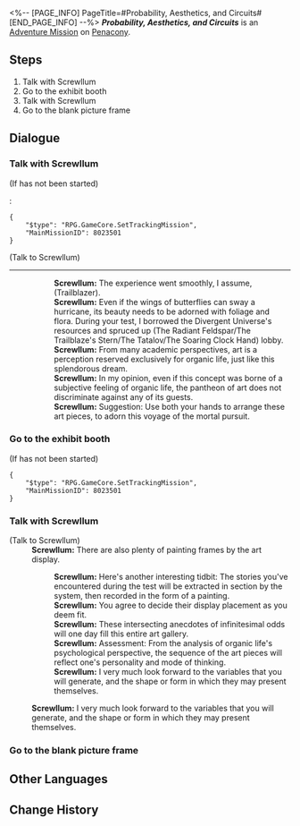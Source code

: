 <%-- [PAGE_INFO]
PageTitle=#Probability, Aesthetics, and Circuits#
[END_PAGE_INFO] --%>
{{Stub|Dialogue.}}
{{Mission Infobox
|id            = 8023501
|title         = 
|image         = <!--Mission Probability, Aesthetics, and Circuits.png-->
|type          = Adventure
|event_name    = 
|chapter       = 
|requirements  = {{cx}}<!--Hidden Mission ID 8023801--> completed
|summary       = <!--official mission summary from Fate's Atlas-->
|characters    = Screwllum; Trailblazer
|startLocation = [[Penacony]] - [[(The Radiant Feldspar/The Trailblaze's Stern/The Tatalov/The Soaring Clock Hand)]]
|world         = Penacony
|area          = (The Radiant Feldspar/The Trailblaze's Stern/The Tatalov/The Soaring Clock Hand)
|prev          = 
|next          = 
|rewards       = Credit*5,000
}}
'''''Probability, Aesthetics, and Circuits''''' is an [[Adventure Mission]] on [[Penacony]].

==Steps==
# Talk with Screwllum
# Go to the exhibit booth
# Talk with Screwllum
# Go to the blank picture frame

<!--
==Gameplay Notes==

--><!--
==Trial Character==

-->
==Dialogue==
{{Stub Dialogue}}

===Talk with Screwllum{{subst:void|<!--802350102-->}}===
{{Mission Description|type=adventure|location=(The Radiant Feldspar/The Trailblaze's Stern/The Tatalov/The Soaring Clock Hand)|Art is an innate gift. People create it just as naturally as infants call for their mothers.}}
{{Dialogue Start}}
;(If {{Mission|Divergent Universe: Hymn of Virtue|showChapter=0}} has not been started)
:<pre>{
	"$type": "RPG.GameCore.SetTrackingMission",
	"MainMissionID": 8023501
}</pre>

;(Talk to Screwllum)
----
::'''Screwllum:''' The experience went smoothly, I assume, {{MC|f=Ms.|m=Mr.}} (Trailblazer).
::'''Screwllum:''' Even if the wings of butterflies can sway a hurricane, its beauty needs to be adorned with foliage and flora. During your test, I borrowed the Divergent Universe's resources and spruced up (The Radiant Feldspar/The Trailblaze's Stern/The Tatalov/The Soaring Clock Hand) lobby.
::'''Screwllum:''' From many academic perspectives, art is a perception reserved exclusively for organic life, just like this splendorous dream.
::'''Screwllum:''' In my opinion, even if this concept was borne of a subjective feeling of organic life, the pantheon of art does not discriminate against any of its guests.
::'''Screwllum:''' Suggestion: Use both your hands to arrange these art pieces, to adorn this voyage of the mortal pursuit.
{{Dialogue End}}

===Go to the exhibit booth{{subst:void|<!--802350105-->}}===
{{Mission Description|type=adventure|location=(The Radiant Feldspar/The Trailblaze's Stern/The Tatalov/The Soaring Clock Hand)|update|Revisit the stream of memories and find the treasured instant.}}
{{Dialogue Start}}
;(If {{Mission|Divergent Universe: Hymn of Virtue|showChapter=0}} has not been started)
<pre>{
	"$type": "RPG.GameCore.SetTrackingMission",
	"MainMissionID": 8023501
}</pre>

{{Dialogue End}}

===Talk with Screwllum{{subst:void|<!--802350103-->}}===
{{Mission Description|type=adventure|location=(The Radiant Feldspar/The Trailblaze's Stern/The Tatalov/The Soaring Clock Hand)|update|In thousands upon thousands of trajectories, there is but one upon which we can step.}}
{{Dialogue Start}}

;(Talk to Screwllum)
:'''Screwllum:''' There are also plenty of painting frames by the art display.
::'''Screwllum:''' Here's another interesting tidbit: The stories you've encountered during the test will be extracted in section by the system, then recorded in the form of a painting.
::'''Screwllum:''' You agree to decide their display placement as you deem fit.
::'''Screwllum:''' These intersecting anecdotes of infinitesimal odds will one day fill this entire art gallery.
::'''Screwllum:''' Assessment: From the analysis of organic life's psychological perspective, the sequence of the art pieces will reflect one's personality and mode of thinking.
::'''Screwllum:''' I very much look forward to the variables that you will generate, and the shape or form in which they may present themselves.
:'''Screwllum:''' I very much look forward to the variables that you will generate, and the shape or form in which they may present themselves.
{{Dialogue End}}

===Go to the blank picture frame{{subst:void|<!--802350104-->}}===
{{Mission Description|type=adventure|location=(The Radiant Feldspar/The Trailblaze's Stern/The Tatalov/The Soaring Clock Hand)|update|And that which is past will become cherished memories.}}
{{Dialogue Start}}


{{Dialogue End}}

==Other Languages==
{{Other Languages
|en   = Probability, Aesthetics, and Circuits
|zhs  = 概率、美学与回路
|zht  = 機率、美學與迴路
|ja   = 確率、美学、そして回路
|ko   = 확률, 미학 그리고 회로
|es   = Probabilidad, estética y circuitos
|fr   = Probabilité, esthétique et circuits
|ru   = Вероятности, эстетика и схемы
|th   = โอกาส สุนทรียศาสตร์ และวงโคจร
|vi   = Xác Suất, Mỹ Học và Mạch Kín
|de   = Wahrscheinlichkeit, Ästhetik und Schaltkreise
|id   = Peluang, Estetika, dan Sirkuit
|pt   = Probabilidade, Estética e Circuitos
}}

==Change History==
{{Change History|2.3}}
